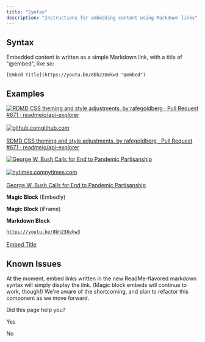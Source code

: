 ```yaml
---
title: "Syntax"
description: "Instructions for embedding content using Markdown links"
---
```

## Syntax

Embedded content is written as a simple Markdown link, with a title of "@embed", like so:

```
[Embed Title](https://youtu.be/8bh238ekw3 "@embed")

```

## Examples

[![RDMD CSS theming and style adjustments. by rafegoldberg · Pull Request #671 · readmeio/api-explorer](https://avatars2.githubusercontent.com/u/6878153?s=400&v=4)\
\
![github.com](https://github.com/favicon.ico)github.com\
\
RDMD CSS theming and style adjustments. by rafegoldberg · Pull Request #671 · readmeio/api-explorer](https://github.com/readmeio/api-explorer/pull/671)

[![George W. Bush Calls for End to Pandemic Partisanship](https://static01.nyt.com/images/2020/05/02/world/02dc-virus-bush-2/merlin_171999921_e857a690-fb9b-462d-a20c-28c8161107c9-facebookJumbo.jpg)\
\
![nytimes.com](https://www.nytimes.com/vi-assets/static-assets/favicon-4bf96cb6a1093748bf5b3c429accb9b4.ico)nytimes.com\
\
George W. Bush Calls for End to Pandemic Partisanship](https://www.nytimes.com/2020/05/03/us/politics/george-w-bush-coronavirus-unity.html)

**Magic Block** (Embedly)  

**Magic Block** (iFrame)  

**Markdown Block**  

[`https://youtu.be/8bh238ekw3`\
\
Embed Title](https://youtu.be/8bh238ekw3)

## Known Issues

At the moment, embed links written in the new ReadMe-flavored markdown syntax will simply display the link. (Magic block embeds will continue to work, though!) We're aware of the shortcoming, and plan to refactor this component as we move forward.

Did this page help you?

Yes

No